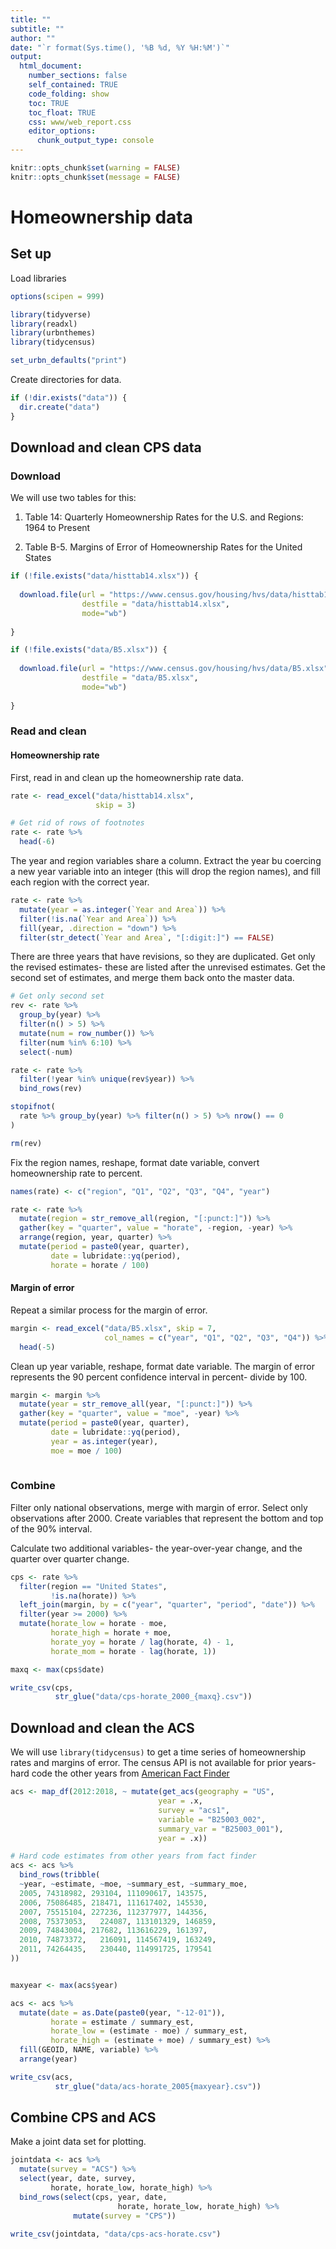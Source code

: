 ```yaml
---
title: ""
subtitle: ""
author: ""
date: "`r format(Sys.time(), '%B %d, %Y %H:%M')`"
output:
  html_document:
    number_sections: false
    self_contained: TRUE
    code_folding: show
    toc: TRUE
    toc_float: TRUE
    css: www/web_report.css
    editor_options:
      chunk_output_type: console
---
```


```r
knitr::opts_chunk$set(warning = FALSE)
knitr::opts_chunk$set(message = FALSE)
```


# Homeownership data

## Set up

Load libraries

```r
options(scipen = 999)

library(tidyverse)
library(readxl)
library(urbnthemes)
library(tidycensus)

set_urbn_defaults("print")
```

Create directories for data.
```r
if (!dir.exists("data")) {
  dir.create("data")
}

```

## Download and clean CPS data

### Download

We will use two tables for this:

1. Table 14: Quarterly Homeownership Rates for the U.S. and Regions: 1964 to Present

2. Table B-5. Margins of Error of Homeownership Rates for the United States


```r
if (!file.exists("data/histtab14.xlsx")) {
  
  download.file(url = "https://www.census.gov/housing/hvs/data/histtab14.xlsx",
                destfile = "data/histtab14.xlsx",
                mode="wb")
  
}

if (!file.exists("data/B5.xlsx")) {
  
  download.file(url = "https://www.census.gov/housing/hvs/data/B5.xlsx",
                destfile = "data/B5.xlsx",
                mode="wb")
  
}


```

### Read and clean

#### Homeownership rate

First, read in and clean up the homeownership rate data.

```r

rate <- read_excel("data/histtab14.xlsx",
                   skip = 3)

# Get rid of rows of footnotes
rate <- rate %>% 
  head(-6)

```

The year and region variables share a column. Extract the year bu coercing a new year variable into an integer (this will drop the region names), and fill each region with the correct year.

```r

rate <- rate %>% 
  mutate(year = as.integer(`Year and Area`)) %>% 
  filter(!is.na(`Year and Area`)) %>% 
  fill(year, .direction = "down") %>% 
  filter(str_detect(`Year and Area`, "[:digit:]") == FALSE) 

```

There are three years that have revisions, so they are duplicated. Get only the revised estimates- these are listed after the unrevised estimates. Get the second set of estimates, and merge them back onto the master data. 

```r

# Get only second set
rev <- rate %>% 
  group_by(year) %>% 
  filter(n() > 5) %>% 
  mutate(num = row_number()) %>% 
  filter(num %in% 6:10) %>% 
  select(-num)

rate <- rate %>% 
  filter(!year %in% unique(rev$year)) %>% 
  bind_rows(rev)

stopifnot(
  rate %>% group_by(year) %>% filter(n() > 5) %>% nrow() == 0
)

rm(rev)

```

Fix the region names, reshape, format date variable, convert homeownership rate to percent.

```r

names(rate) <- c("region", "Q1", "Q2", "Q3", "Q4", "year")

rate <- rate %>% 
  mutate(region = str_remove_all(region, "[:punct:]")) %>% 
  gather(key = "quarter", value = "horate", -region, -year) %>% 
  arrange(region, year, quarter) %>% 
  mutate(period = paste0(year, quarter),
         date = lubridate::yq(period),
         horate = horate / 100)

```

#### Margin of error

Repeat a similar process for the margin of error.

```r

margin <- read_excel("data/B5.xlsx", skip = 7,
                     col_names = c("year", "Q1", "Q2", "Q3", "Q4")) %>% 
  head(-5)

```

Clean up year variable, reshape, format date variable. The margin of error represents the 90 percent confidence interval in percent- divide by 100.

```r

margin <- margin %>% 
  mutate(year = str_remove_all(year, "[:punct:]")) %>% 
  gather(key = "quarter", value = "moe", -year) %>% 
  mutate(period = paste0(year, quarter),
         date = lubridate::yq(period),
         year = as.integer(year),
         moe = moe / 100)
  

```

### Combine

Filter only national observations, merge with margin of error. Select only observations after 2000. Create variables that represent the bottom and top of the 90% interval.

Calculate two additional variables- the year-over-year change, and the quarter over quarter change.


```r

cps <- rate %>% 
  filter(region == "United States",
         !is.na(horate)) %>% 
  left_join(margin, by = c("year", "quarter", "period", "date")) %>% 
  filter(year >= 2000) %>% 
  mutate(horate_low = horate - moe,
         horate_high = horate + moe,
         horate_yoy = horate / lag(horate, 4) - 1,
         horate_mom = horate - lag(horate, 1))

maxq <- max(cps$date)

write_csv(cps, 
          str_glue("data/cps-horate_2000_{maxq}.csv"))

```


## Download and clean the ACS

We will use `library(tidycensus)` to get a time series of homeownership rates and margins of error. The census API is not available for prior years- hard code the other years from [American Fact Finder](https://factfinder.census.gov/faces/tableservices/jsf/pages/productview.xhtml?pid=ACS_17_1YR_B25003&prodType=table)

```r

acs <- map_df(2012:2018, ~ mutate(get_acs(geography = "US",
                                 year = .x,
                                 survey = "acs1",
                                 variable = "B25003_002",
                                 summary_var = "B25003_001"),
                                 year = .x))

# Hard code estimates from other years from fact finder
acs <- acs %>% 
  bind_rows(tribble(
  ~year, ~estimate, ~moe, ~summary_est, ~summary_moe,
  2005, 74318982, 293104, 111090617, 143575,
  2006, 75086485, 218471, 111617402, 145530,
  2007, 75515104, 227236, 112377977, 144356,
  2008, 75373053,	224087, 113101329, 146859,
  2009, 74843004, 217682, 113616229, 161397,
  2010, 74873372,	216091, 114567419, 163249,
  2011, 74264435,	230440, 114991725, 179541
))


maxyear <- max(acs$year)

acs <- acs %>% 
  mutate(date = as.Date(paste0(year, "-12-01")),
         horate = estimate / summary_est,
         horate_low = (estimate - moe) / summary_est,
         horate_high = (estimate + moe) / summary_est) %>% 
  fill(GEOID, NAME, variable) %>% 
  arrange(year)

write_csv(acs, 
          str_glue("data/acs-horate_2005{maxyear}.csv"))
```

## Combine CPS and ACS

Make a joint data set for plotting.

```r

jointdata <- acs %>% 
  mutate(survey = "ACS") %>% 
  select(year, date, survey,
         horate, horate_low, horate_high) %>% 
  bind_rows(select(cps, year, date, 
                        horate, horate_low, horate_high) %>% 
              mutate(survey = "CPS"))

write_csv(jointdata, "data/cps-acs-horate.csv")

```

